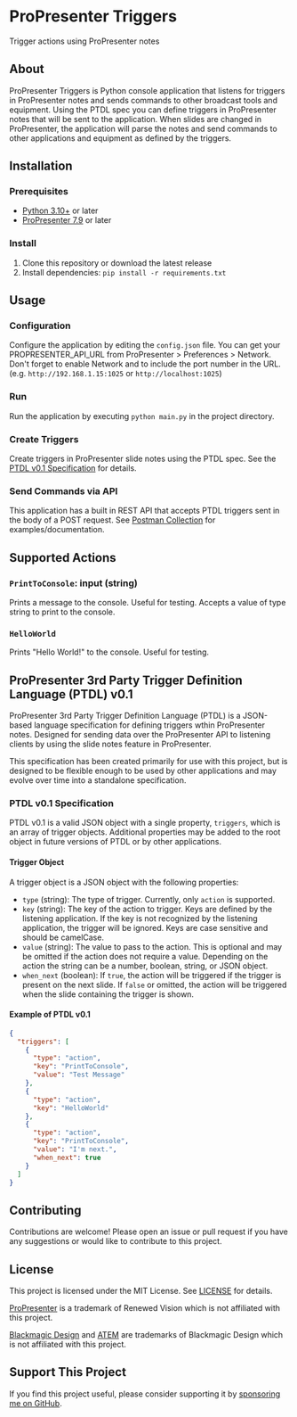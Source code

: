 # ProPresenter Triggers
Trigger actions using ProPresenter notes

## About
ProPresenter Triggers is Python console application that listens for triggers in ProPresenter notes and sends commands to other broadcast tools and equipment. Using the PTDL spec you can define triggers in ProPresenter notes that will be sent to the application. When slides are changed in ProPresenter, the application will parse the notes and send commands to other applications and equipment as defined by the triggers.

## Installation
### Prerequisites
- [Python 3.10+](https://www.python.org/downloads/) or later
- [ProPresenter 7.9](https://renewedvision.com/propresenter/) or later

### Install
1. Clone this repository or download the latest release
2. Install dependencies: `pip install -r requirements.txt`

## Usage
### Configuration
Configure the application by editing the `config.json` file. You can get your PROPRESENTER_API_URL from ProPresenter > Preferences > Network. Don't forget to enable Network and to include the port number in the URL. (e.g. `http://192.168.1.15:1025` or `http://localhost:1025`)

### Run
Run the application by executing `python main.py` in the project directory.

### Create Triggers
Create triggers in ProPresenter slide notes using the PTDL spec. See the [PTDL v0.1 Specification](#ptdl-v01-specification) for details.

### Send Commands via API
This application has a built in REST API that accepts PTDL triggers sent in the body of a POST request. See [Postman Collection](https://documenter.getpostman.com/view/19380446/2s93z3fkm1) for examples/documentation.

## Supported Actions
### `PrintToConsole`: input (string)
Prints a message to the console. Useful for testing. Accepts a value of type string to print to the console.

### `HelloWorld`
Prints "Hello World!" to the console. Useful for testing.

## ProPresenter 3rd Party Trigger Definition Language (PTDL) v0.1
ProPresenter 3rd Party Trigger Definition Language (PTDL) is a JSON-based language specification for defining triggers wthin ProPresenter notes. Designed for sending data over the ProPresenter API to listening clients by using the slide notes feature in ProPresenter.

This specification has been created primarily for use with this project, but is designed to be flexible enough to be used by other applications and may evolve over time into a standalone specification.

### PTDL v0.1 Specification
PTDL v0.1 is a valid JSON object with a single property, `triggers`, which is an array of trigger objects. Additional properties may be added to the root object in future versions of PTDL or by other applications.

#### Trigger Object
A trigger object is a JSON object with the following properties:
- `type` (string): The type of trigger. Currently, only `action` is supported.
- `key` (string): The key of the action to trigger. Keys are defined by the listening application. If the key is not recognized by the listening application, the trigger will be ignored. Keys are case sensitive and should be camelCase.
- `value` (string): The value to pass to the action. This is optional and may be omitted if the action does not require a value. Depending on the action the string can be a number, boolean, string, or JSON object.
- `when_next` (boolean): If `true`, the action will be triggered if the trigger is present on the next slide. If `false` or omitted, the action will be triggered when the slide containing the trigger is shown.

#### Example of PTDL v0.1
```json copy filename="example.json"
{
  "triggers": [
    {
      "type": "action",
      "key": "PrintToConsole",
      "value": "Test Message"
    },
    {
      "type": "action",
      "key": "HelloWorld"
    },
    {
      "type": "action",
      "key": "PrintToConsole",
      "value": "I'm next.",
      "when_next": true
    }
  ]
}
```

## Contributing
Contributions are welcome! Please open an issue or pull request if you have any suggestions or would like to contribute to this project.

## License
This project is licensed under the MIT License. See [LICENSE](LICENSE) for details.

[ProPresenter](https://renewedvision.com/propresenter/) is a trademark of Renewed Vision which is not affiliated with this project.

[Blackmagic Design](https://www.blackmagicdesign.com/) and [ATEM](https://www.blackmagicdesign.com/products/atemmini) are trademarks of Blackmagic Design which is not affiliated with this project.

## Support This Project
If you find this project useful, please consider supporting it by [sponsoring me on GitHub](https://github.com/sponsors/mackenly).